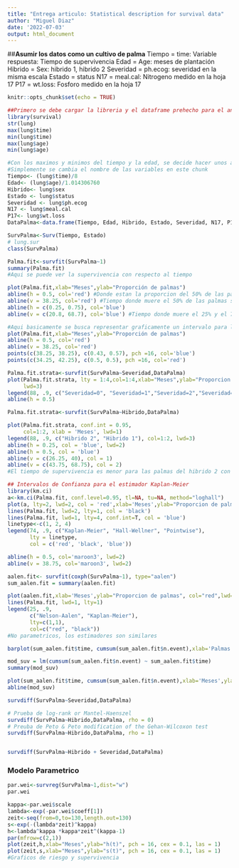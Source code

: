 ---
title: "Entrega articulo: Statistical description for survival data"
author: "Miguel Diaz"
date: '2022-07-03'
output: html_document
---
##**Asumir los datos como un cultivo de palma**
Tiempo = time: Variable respuesta: Tiempo de supervivencia
Edad = Age: meses de plantación
Hibrido = Sex: hibrido 1, hibrido 2
Severidad = ph.ecog: severidad en la misma escala
Estado = status
N17 = meal.cal: Nitrogeno medido en la hoja 17
P17 = wt.loss: Fosforo medido en la hoja 17

```{r setup, include=FALSE}
knitr::opts_chunk$set(echo = TRUE)
```

```{r}
##Primero se debe cargar la libreria y el dataframe prehecho para el analisis
library(survival)
str(lung)
max(lung$time)
min(lung$time)
max(lung$age)
min(lung$age)
```

```{r}
#Con los maximos y minimos del tiempo y la edad, se decide hacer unos ajustes para que sea un escenario mas parecido a palma, se plantea manejar todo en meses
#Simplemente se cambia el nombre de las variables en este chunk
Tiempo<- (lung$time)/8
Edad<- (lung$age)/1.014306760
Hibrido<- lung$sex
Estado <- lung$status
Severidad <- lung$ph.ecog
N17 <- lung$meal.cal
P17<- lung$wt.loss
DataPalma<-data.frame(Tiempo, Edad, Hibrido, Estado, Severidad, N17, P17) #Se crea el nuevo datafarme
```


```{r}
SurvPalma<-Surv(Tiempo, Estado)
# lung.sur
class(SurvPalma)
```

```{r}
Palma.fit<-survfit(SurvPalma~1)
summary(Palma.fit)
#Aqui se puede ver la supervivencia con respecto al tiempo
```
```{r}
plot(Palma.fit,xlab="Meses",ylab="Proporción de palmas")
abline(h = 0.5, col='red') #Donde estan la proporcion del 50% de las palmas segun la matriz de arriba
abline(v = 38.25, col='red') #Tiempo donde muere el 50% de las palmas segun la matriz de arriba
abline(h = c(0.25, 0.75), col='blue')
abline(v = c(20.8, 68.7), col='blue') #Tiempo donde muere el 25% y el 75% de las palmas segun la matriz de arriba
```
```{r}
#Aqui basicamente se busca representar graficamente un intervalo para la supervivencia y no solo un punto especifico
plot(Palma.fit,xlab="Meses",ylab="Proporción de palmas")
abline(h = 0.5, col='red')
abline(v = 38.25, col='red')
points(c(38.25, 38.25), c(0.43, 0.57), pch =16, col='blue')
points(c(34.25, 42.25), c(0.5, 0.5), pch =16, col='red')
```

```{r}
Palma.fit.strata<-survfit(SurvPalma~Severidad,DataPalma)
plot(Palma.fit.strata, lty = 1:4,col=1:4,xlab="Meses",ylab="Proporcion de palmas",
     lwd=3)
legend(88, .9, c("Severidad=0", "Severidad=1","Severidad=2","Severidad=3"), lty = 1:4,col=1:4, lwd=3)
abline(h = 0.5)
```

```{r}
Palma.fit.strata<-survfit(SurvPalma~Hibrido,DataPalma)

plot(Palma.fit.strata, conf.int = 0.95,
     col=1:2, xlab = 'Meses', lwd=1)
legend(88, .9, c("Hibrido 2", "Hibrido 1"), col=1:2, lwd=3)
abline(h = 0.25, col = 'blue', lwd=2)
abline(h = 0.5, col = 'blue')
abline(v = c(26.25, 40), col = 1)
abline(v = c(43.75, 68.75), col = 2)
#El tiempo de supervivencia es menor para las palmas del hibrido 2 con respecto a las palmas del hibrido 1
```



```{r}
## Intervalos de Confianza para el estimador Kaplan-Meier
library(km.ci)
a<-km.ci(Palma.fit, conf.level=0.95, tl=NA, tu=NA, method="loghall")
plot(a, lty=2, lwd=2, col = 'red',xlab='Meses',ylab="Proporcion de palmas",)
lines(Palma.fit, lwd=2, lty=1, col = 'black')
lines(Palma.fit, lwd=1, lty=4, conf.int=T, col = 'blue')
linetype<-c(1, 2, 4)
legend(74, .9, c("Kaplan-Meier", "Hall-Wellner", "Pointwise"),
       lty = linetype,
       col = c('red', 'black', 'blue'))

abline(h = 0.5, col='maroon3', lwd=2)
abline(v = 38.75, col='maroon3', lwd=2)

```

```{r}
aalen.fit<- survfit(coxph(SurvPalma~1), type="aalen")
sum_aalen.fit = summary(aalen.fit)

plot(aalen.fit,xlab='Meses',ylab="Proporcion de palmas", col="red",lwd=1,lty=1)
lines(Palma.fit, lwd=1, lty=1)
legend(25, .9,
       c("Nelson-Aalen", "Kaplan-Meier"),
       lty=c(1,1),
       col=c("red", "black"))
#No parametricos, los estimadores son similares
```

```{r}
barplot(sum_aalen.fit$time, cumsum(sum_aalen.fit$n.event),xlab='Palmas muertas en el tiempo')
```

```{r}
mod_suv = lm(cumsum(sum_aalen.fit$n.event) ~ sum_aalen.fit$time)
summary(mod_suv)

plot(sum_aalen.fit$time, cumsum(sum_aalen.fit$n.event),xlab='Meses',ylab="Palmas muertas", pch = 16)
abline(mod_suv)
```

```{r}
survdiff(SurvPalma~Severidad,DataPalma)

# Prueba de log-rank or Mantel-Haenszel
survdiff(SurvPalma~Hibrido,DataPalma, rho = 0)
# Preuba de Peto & Peto modification of the Gehan-Wilcoxon test
survdiff(SurvPalma~Hibrido,DataPalma, rho = 1)


survdiff(SurvPalma~Hibrido + Severidad,DataPalma)
```


### Modelo Parametrico

```{r}
par.wei<-survreg(SurvPalma~1,dist="w")
par.wei
```

```{r}
kappa<-par.wei$scale
lambda<-exp(-par.wei$coeff[1])
zeit<-seq(from=0,to=130,length.out=130)
s<-exp(-(lambda*zeit)^kappa)
h<-lambda^kappa *kappa*zeit^(kappa-1)
par(mfrow=c(2,1))
plot(zeit,h,xlab="Meses",ylab="h(t)", pch = 16, cex = 0.1, las = 1)
plot(zeit,s,xlab="Meses",ylab="s(t)", pch = 16, cex = 0.1, las = 1)
#Graficos de riesgo y supervivencia
```


